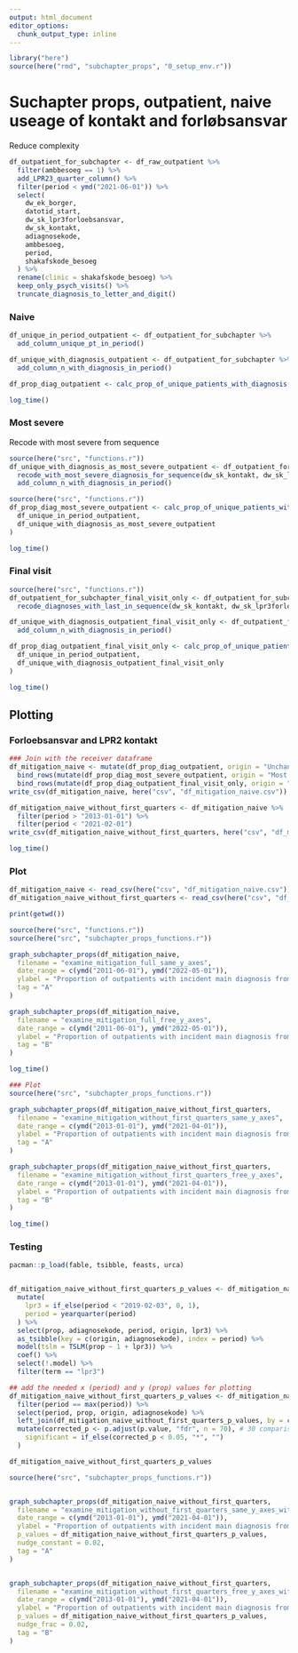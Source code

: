 ```yaml
---
output: html_document
editor_options: 
  chunk_output_type: inline
---
```

```r
library("here")
source(here("rmd", "subchapter_props", "0_setup_env.r"))
```

# Suchapter props, outpatient, naive useage of kontakt and forløbsansvar

Reduce complexity
```r
df_outpatient_for_subchapter <- df_raw_outpatient %>%
  filter(ambbesoeg == 1) %>%
  add_LPR23_quarter_column() %>%
  filter(period < ymd("2021-06-01")) %>%
  select(
    dw_ek_borger,
    datotid_start,
    dw_sk_lpr3forloebsansvar,
    dw_sk_kontakt,
    adiagnosekode,
    ambbesoeg,
    period,
    shakafskode_besoeg
  ) %>%
  rename(clinic = shakafskode_besoeg) %>%
  keep_only_psych_visits() %>%
  truncate_diagnosis_to_letter_and_digit()
```

### Naive
```r
df_unique_in_period_outpatient <- df_outpatient_for_subchapter %>%
  add_column_unique_pt_in_period()
```

```r
df_unique_with_diagnosis_outpatient <- df_outpatient_for_subchapter %>%
  add_column_n_with_diagnosis_in_period()

df_prop_diag_outpatient <- calc_prop_of_unique_patients_with_diagnosis(df_unique_in_period_outpatient, df_unique_with_diagnosis_outpatient)

log_time()
```

### Most severe
Recode with most severe from sequence
```r
source(here("src", "functions.r"))
df_unique_with_diagnosis_as_most_severe_outpatient <- df_outpatient_for_subchapter %>%
  recode_with_most_severe_diagnosis_for_sequence(dw_sk_kontakt, dw_sk_lpr3forloebsansvar, two_columns = TRUE) %>%
  add_column_n_with_diagnosis_in_period()
```

```r
source(here("src", "functions.r"))
df_prop_diag_most_severe_outpatient <- calc_prop_of_unique_patients_with_diagnosis(
  df_unique_in_period_outpatient,
  df_unique_with_diagnosis_as_most_severe_outpatient
)

log_time()
```


### Final visit
```r
source(here("src", "functions.r"))
df_outpatient_for_subchapter_final_visit_only <- df_outpatient_for_subchapter %>%
  recode_diagnoses_with_last_in_sequence(dw_sk_kontakt, dw_sk_lpr3forloebsansvar, two_columns = TRUE)

df_unique_with_diagnosis_outpatient_final_visit_only <- df_outpatient_for_subchapter_final_visit_only %>%
  add_column_n_with_diagnosis_in_period()

df_prop_diag_outpatient_final_visit_only <- calc_prop_of_unique_patients_with_diagnosis(
  df_unique_in_period_outpatient,
  df_unique_with_diagnosis_outpatient_final_visit_only
)

log_time()
```

## Plotting
### Forloebsansvar and LPR2 kontakt
```r

### Join with the receiver dataframe
df_mitigation_naive <- mutate(df_prop_diag_outpatient, origin = "Unchanged") %>%
  bind_rows(mutate(df_prop_diag_most_severe_outpatient, origin = "Most severe")) %>%
  bind_rows(mutate(df_prop_diag_outpatient_final_visit_only, origin = "Final visit"))
write_csv(df_mitigation_naive, here("csv", "df_mitigation_naive.csv"))
```

```r
df_mitigation_naive_without_first_quarters <- df_mitigation_naive %>%
  filter(period > "2013-01-01") %>% 
  filter(period < "2021-02-01")
write_csv(df_mitigation_naive_without_first_quarters, here("csv", "df_mitigation_naive_without_first_quarters.csv"))

log_time()
```

### Plot
```r
df_mitigation_naive <- read_csv(here("csv", "df_mitigation_naive.csv"))
df_mitigation_naive_without_first_quarters <- read_csv(here("csv", "df_mitigation_naive_without_first_quarters.csv"))
```

```r
print(getwd())

source(here("src", "functions.r"))
source(here("src", "subchapter_props_functions.r"))

graph_subchapter_props(df_mitigation_naive,
  filename = "examine_mitigation_full_same_y_axes",
  date_range = c(ymd("2011-06-01"), ymd("2022-05-01")),
  ylabel = "Proportion of outpatients with incident main diagnosis from chapter",
  tag = "A"
)

graph_subchapter_props(df_mitigation_naive,
  filename = "examine_mitigation_full_free_y_axes",
  date_range = c(ymd("2011-06-01"), ymd("2022-05-01")),
  ylabel = "Proportion of outpatients with incident main diagnosis from chapter",
  tag = "B"
)

log_time()
```

```r
### Plot
source(here("src", "subchapter_props_functions.r"))

graph_subchapter_props(df_mitigation_naive_without_first_quarters,
  filename = "examine_mitigation_without_first_quarters_same_y_axes",
  date_range = c(ymd("2013-01-01"), ymd("2021-04-01")),
  ylabel = "Proportion of outpatients with incident main diagnosis from chapter",
  tag = "A"
)

graph_subchapter_props(df_mitigation_naive_without_first_quarters,
  filename = "examine_mitigation_without_first_quarters_free_y_axes",
  date_range = c(ymd("2013-01-01"), ymd("2021-04-01")),
  ylabel = "Proportion of outpatients with incident main diagnosis from chapter",
  tag = "B"
)

log_time()
```

### Testing
```r
pacman::p_load(fable, tsibble, feasts, urca)


df_mitigation_naive_without_first_quarters_p_values <- df_mitigation_naive_without_first_quarters %>%
  mutate(
    lpr3 = if_else(period < "2019-02-03", 0, 1),
    period = yearquarter(period)
  ) %>%
  select(prop, adiagnosekode, period, origin, lpr3) %>%
  as_tsibble(key = c(origin, adiagnosekode), index = period) %>%
  model(tslm = TSLM(prop ~ 1 + lpr3)) %>%
  coef() %>%
  select(!.model) %>%
  filter(term == "lpr3")

## add the needed x (period) and y (prop) values for plotting
df_mitigation_naive_without_first_quarters_p_values <- df_mitigation_naive_without_first_quarters %>%
  filter(period == max(period)) %>%
  select(period, prop, origin, adiagnosekode) %>%
  left_join(df_mitigation_naive_without_first_quarters_p_values, by = c("origin", "adiagnosekode")) %>%
  mutate(corrected_p <- p.adjust(p.value, "fdr", n = 70), # 30 comparisons
    significant = if_else(corrected_p < 0.05, "*", "")
  )

df_mitigation_naive_without_first_quarters_p_values
```



```r
source(here("src", "subchapter_props_functions.r"))


graph_subchapter_props(df_mitigation_naive_without_first_quarters,
  filename = "examine_mitigation_without_first_quarters_same_y_axes_with_p_values",
  date_range = c(ymd("2013-01-01"), ymd("2021-04-01")),
  ylabel = "Proportion of outpatients with incident main diagnosis from chapter",
  p_values = df_mitigation_naive_without_first_quarters_p_values,
  nudge_constant = 0.02,
  tag = "A"
)


graph_subchapter_props(df_mitigation_naive_without_first_quarters,
  filename = "examine_mitigation_without_first_quarters_free_y_axes_with_p_values",
  date_range = c(ymd("2013-01-01"), ymd("2021-04-01")),
  ylabel = "Proportion of outpatients with incident main diagnosis from chapter",
  p_values = df_mitigation_naive_without_first_quarters_p_values,
  nudge_frac = 0.02,
  tag = "B"
)
```

